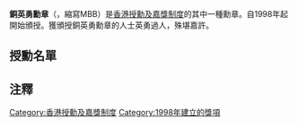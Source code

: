 {{unreferenced|time=2019-03-31T07:51:02+00:00}}
'''銅英勇勳章'''（{{lang-en|Medal for Bravery (Bronze)}}，縮寫MBB）是[[香港授勳及嘉獎制度|香港授勳及嘉獎制度]]的其中一種勳章。自1998年起開始頒授。獲頒授銅英勇勳章的人士英勇過人，殊堪嘉許。

== 授勳名單 ==
{{动态列表}}
{{for loop||1999|2000|2001|2003|2004|2007|2008|2009
|2014|2015|2016|2017|2018|2019|2020|2021|call=授勳名單}}

== 注釋 ==
{{NoteFoot}}

{{香港授勳及嘉獎制度}}

[[Category:香港授勳及嘉獎制度|Category:香港授勳及嘉獎制度]]
[[Category:1998年建立的獎項|Category:1998年建立的獎項]]